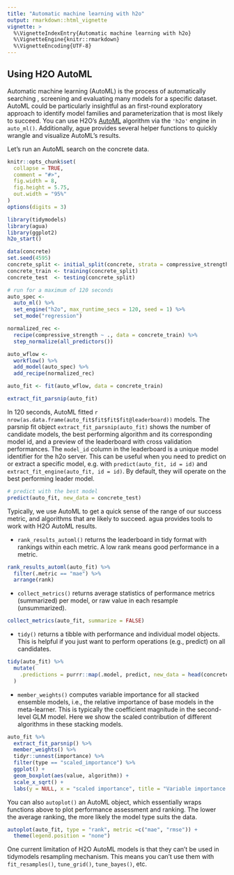 ```yaml
---
title: "Automatic machine learning with h2o"
output: rmarkdown::html_vignette
vignette: >
  %\VignetteIndexEntry{Automatic machine learning with h2o}
  %\VignetteEngine{knitr::rmarkdown}
  %\VignetteEncoding{UTF-8}
---
```



## Using H2O AutoML 

Automatic machine learning (AutoML) is the process of automatically searching , screening and evaluating many models for a specific dataset. AutoML could be particularly insightful as an first-round exploratory approach to identify model families and parameterization that is most likely to succeed. You can use H2O's [AutoML](https://docs.h2o.ai/h2o/latest-stable/h2o-docs/automl.html) algorithm via the `'h2o'` engine in `auto_ml()`. Additionally, ague provides several helper functions to quickly wrangle and visualize AutoML's results. 

Let's run an AutoML search on the concrete data. 

```r
knitr::opts_chunk$set(
  collapse = TRUE,
  comment = "#>",
  fig.width = 8,
  fig.height = 5.75,
  out.width = "95%"
)
options(digits = 3)
```

```r
library(tidymodels)
library(agua)
library(ggplot2)
h2o_start()

data(concrete)
set.seed(4595)
concrete_split <- initial_split(concrete, strata = compressive_strength)
concrete_train <- training(concrete_split)
concrete_test  <- testing(concrete_split)

# run for a maximum of 120 seconds
auto_spec <-
  auto_ml() %>%
  set_engine("h2o", max_runtime_secs = 120, seed = 1) %>%
  set_mode("regression")

normalized_rec <-
  recipe(compressive_strength ~ ., data = concrete_train) %>%
  step_normalize(all_predictors())

auto_wflow <-
  workflow() %>%
  add_model(auto_spec) %>%
  add_recipe(normalized_rec)

auto_fit <- fit(auto_wflow, data = concrete_train) 

extract_fit_parsnip(auto_fit)
```

In 120 seconds, AutoML fitted `r nrow(as.data.frame(auto_fit$fit$fit$fit@leaderboard))` models. The parsnip fit object `extract_fit_parsnip(auto_fit)` shows the number of candidate models, the best performing algorithm and its corresponding model id, and a preview 
of the leaderboard with cross validation performances.  The `model_id` column in the leaderboard is a unique model identifier for the h2o server. This can be useful when you need to predict on or extract a specific model, e.g. with `predict(auto_fit, id = id)` and `extract_fit_engine(auto_fit, id = id)`. By default, they will operate on the best performing leader model. 

```r
# predict with the best model 
predict(auto_fit, new_data = concrete_test)
```

Typically, we use AutoML to get a quick sense of the range of our success metric, and algorithms that are likely to succeed. agua provides tools to work with H2O AutoML results. 

- `rank_results_automl()` returns the leaderboard in tidy format with rankings within each metric. A low rank means good performance in a metric. 

```r
rank_results_automl(auto_fit) %>%
  filter(.metric == "mae") %>% 
  arrange(rank)
```


- `collect_metrics()` returns average statistics of performance metrics (summarized) per model, or raw value in each resample (unsummarized).

```r
collect_metrics(auto_fit, summarize = FALSE)
```

- `tidy()` returns a tibble with performance and individual model objects. This is helpful if you just want to perform operations (e.g., predict) on all candidates. 

```r
tidy(auto_fit) %>%
  mutate(
    .predictions = purrr::map(.model, predict, new_data = head(concrete_test))
  )
```

- `member_weights()` computes variable importance for all stacked ensemble models, i.e., the relative importance of base models in the meta-learner. This is typically the coefficient magnitude in the second-level GLM model. Here we show the scaled contribution of different algorithms in these stacking models. 

```r
auto_fit %>% 
  extract_fit_parsnip() %>% 
  member_weights() %>% 
  tidyr::unnest(importance) %>%
  filter(type == "scaled_importance") %>% 
  ggplot() + 
  geom_boxplot(aes(value, algorithm)) +
  scale_x_sqrt() + 
  labs(y = NULL, x = "scaled importance", title = "Variable importance in stacked ensembles")
```


You can also `autoplot()` an AutoML object, which essentially wraps functions above to plot
performance assessment and ranking. The lower the average ranking, the more likely the model type suits the data. 

```r
autoplot(auto_fit, type = "rank", metric =c("mae", "rmse")) + 
  theme(legend.position = "none")
```

One current limitation of H2O AutoML models is that they can't be used in tidymodels
resampling mechanism. This means you can't use them with `fit_resamples()`, `tune_grid()`, `tune_bayes()`, etc. 

